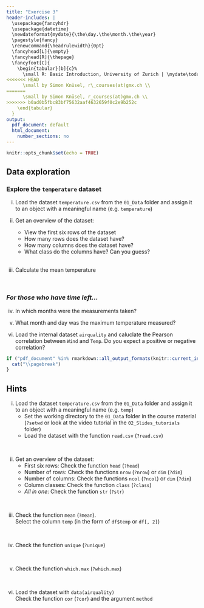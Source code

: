 ```yaml
---
title: "Exercise 3"
header-includes: |
  \usepackage{fancyhdr}
  \usepackage{datetime}
  \newdateformat{mydate}{\the\day.\the\month.\the\year}
  \pagestyle{fancy}
  \renewcommand{\headrulewidth}{0pt}
  \fancyhead[L]{\empty}
  \fancyhead[R]{\thepage}
  \fancyfoot[C]{
    \begin{tabular}[b]{c}%
      \small R: Basic Introduction, University of Zurich | \mydate\today\ \\
<<<<<<< HEAD
      \small by Simon Knüsel, r\_courses(at)gmx.ch \\
=======
      \small by Simon Knüsel, r_courses(at)gmx.ch \\
>>>>>>> b0ad0b5fbc83bf75632aaf4632659f0c2e9b252c
    \end{tabular}
  }
output:
  pdf_document: default
  html_document:
    number_sections: no
---
```


```r
knitr::opts_chunk$set(echo = TRUE)
```

## Data exploration

### Explore the `temperature` dataset

i) Load the dataset `temperature.csv` from the `01_Data` folder and assign
   it to an object with a meaningful name (e.g. `temperature`)
<br>

ii) Get an overview of the dataset:
    - View the first six rows of the dataset
    - How many rows does the dataset have?
    - How many columns does the dataset have?
    - What class do the columns have? Can you guess?
<br><br>

iii) Calculate the mean temperature

<br>

### *For those who have time left...*

iv) In which months were the measurements taken?
<br>

v) What month and day was the maximum temperature measured?
<br>

vi) Load the internal dataset `airquality` and caluclate the Pearson 
correlation between `Wind` and `Temp`. Do you expect a positive or negative
correlation?


```r
if ("pdf_document" %in% rmarkdown::all_output_formats(knitr::current_input())) {
  cat("\\pagebreak")
}
```

## Hints

i) Load the dataset `temperature.csv` from the `01_Data` folder and assign
   it to an object with a meaningful name (e.g. `temp`)
   - Set the working directory to the `01_Data` folder in the course material
     (`?setwd` or look at the video tutorial in the `02_Slides_tutorials` folder)
   - Load the dataset with the function `read.csv` (`?read.csv`)

<br>

ii) Get an overview of the dataset:
    - First six rows: Check the function `head` (`?head`)
    - Number of rows: Check the functions `nrow` (`?nrow`) or `dim` (`?dim`)
    - Number of columns: Check the functions `ncol` (`?ncol`) or `dim` (`?dim`)
    - Column classes: Check the function `class` (`?class`)
    - *All in one*: Check the function `str` (`?str`)

<br>

iii) Check the function `mean` (`?mean`).  
     Select the column `temp` (in the form of `df$temp` or `df[, 2]`)

<br>

iv) Check the function `unique` (`?unique`)

<br>

v) Check the function `which.max` (`?which.max`)

<br>

vi) Load the dataset with `data(airquality)`  
    Check the function `cor` (`?cor`) and the argument `method`
